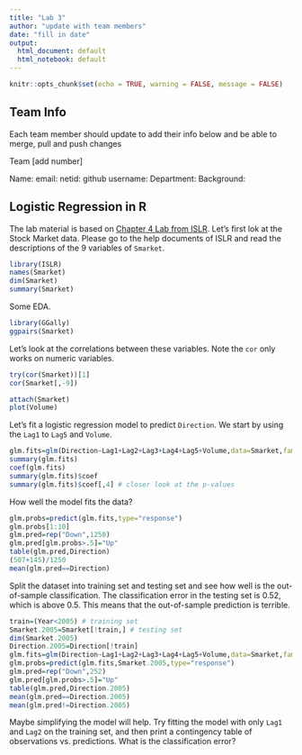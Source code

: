 ```yaml
---
title: "Lab 3"
author: "update with team members"
date: "fill in date"
output:
  html_document: default
  html_notebook: default
---
```


```r
knitr::opts_chunk$set(echo = TRUE, warning = FALSE, message = FALSE)
```

## Team Info
Each team member should update to add their info below and be able to merge, pull and push changes


Team [add number]

Name:
email: 
netid:
github username:
Department:
Background:


## Logistic Regression in R

The lab material is based on [Chapter 4 Lab from ISLR](http://www-bcf.usc.edu/~gareth/ISL/Chapter%204%20Lab.txt). Let's first lok at the Stock Market data. Please go to the help documents of ISLR and read the descriptions of the 9 variables of `Smarket`.

```r
library(ISLR)
names(Smarket)
dim(Smarket)
summary(Smarket)
```

Some EDA.
```r
library(GGally)
ggpairs(Smarket)
```

Let's look at the correlations between these variables. Note the `cor` only works on numeric variables.
```r
try(cor(Smarket))[1]
cor(Smarket[,-9])
```

```r
attach(Smarket)
plot(Volume)
```

Let's fit a logistic regression model to predict `Direction`. We start by using the `Lag1` to `Lag5` and `Volume`.
```r
glm.fits=glm(Direction~Lag1+Lag2+Lag3+Lag4+Lag5+Volume,data=Smarket,family=binomial)
summary(glm.fits)
coef(glm.fits)
summary(glm.fits)$coef
summary(glm.fits)$coef[,4] # closer look at the p-values
```

How well the model fits the data?
```r
glm.probs=predict(glm.fits,type="response")
glm.probs[1:10]
glm.pred=rep("Down",1250)
glm.pred[glm.probs>.5]="Up"
table(glm.pred,Direction)
(507+145)/1250
mean(glm.pred==Direction)
```

Split the dataset into training set and testing set and see how well is the out-of-sample classification. The classification error in the testing set is 0.52, which is above 0.5. This means that the out-of-sample prediction is terrible.
```r
train=(Year<2005) # training set
Smarket.2005=Smarket[!train,] # testing set
dim(Smarket.2005)
Direction.2005=Direction[!train]
glm.fits=glm(Direction~Lag1+Lag2+Lag3+Lag4+Lag5+Volume,data=Smarket,family=binomial,subset=train)
glm.probs=predict(glm.fits,Smarket.2005,type="response")
glm.pred=rep("Down",252)
glm.pred[glm.probs>.5]="Up"
table(glm.pred,Direction.2005)
mean(glm.pred==Direction.2005)
mean(glm.pred!=Direction.2005)
```

Maybe simplifying the model will help. Try fitting the model with only `Lag1` and `Lag2` on the training set, and then print a contingency table of observations vs. predictions. What is the classification error?
